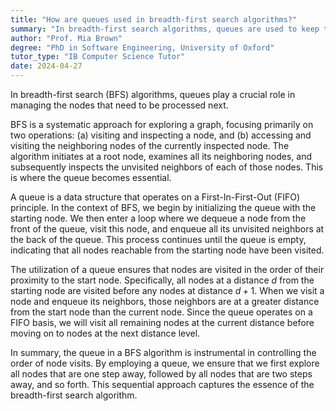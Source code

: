 ```yaml
---
title: "How are queues used in breadth-first search algorithms?"
summary: "In breadth-first search algorithms, queues are used to keep track of the nodes to be processed next."
author: "Prof. Mia Brown"
degree: "PhD in Software Engineering, University of Oxford"
tutor_type: "IB Computer Science Tutor"
date: 2024-04-27
---
```


In breadth-first search (BFS) algorithms, queues play a crucial role in managing the nodes that need to be processed next.

BFS is a systematic approach for exploring a graph, focusing primarily on two operations: (a) visiting and inspecting a node, and (b) accessing and visiting the neighboring nodes of the currently inspected node. The algorithm initiates at a root node, examines all its neighboring nodes, and subsequently inspects the unvisited neighbors of each of those nodes. This is where the queue becomes essential.

A queue is a data structure that operates on a First-In-First-Out (FIFO) principle. In the context of BFS, we begin by initializing the queue with the starting node. We then enter a loop where we dequeue a node from the front of the queue, visit this node, and enqueue all its unvisited neighbors at the back of the queue. This process continues until the queue is empty, indicating that all nodes reachable from the starting node have been visited.

The utilization of a queue ensures that nodes are visited in the order of their proximity to the start node. Specifically, all nodes at a distance $d$ from the starting node are visited before any nodes at distance $d + 1$. When we visit a node and enqueue its neighbors, those neighbors are at a greater distance from the start node than the current node. Since the queue operates on a FIFO basis, we will visit all remaining nodes at the current distance before moving on to nodes at the next distance level.

In summary, the queue in a BFS algorithm is instrumental in controlling the order of node visits. By employing a queue, we ensure that we first explore all nodes that are one step away, followed by all nodes that are two steps away, and so forth. This sequential approach captures the essence of the breadth-first search algorithm.
    